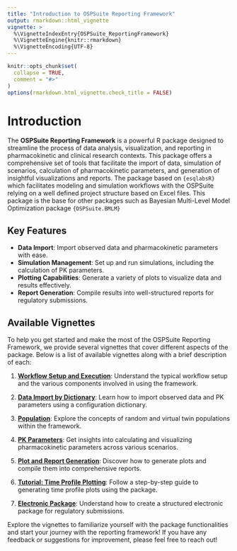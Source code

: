 ```yaml
---
title: "Introduction to OSPSuite Reporting Framework"
output: rmarkdown::html_vignette
vignette: >
  %\VignetteIndexEntry{OSPSuite_ReportingFramework}
  %\VignetteEngine{knitr::rmarkdown}
  %\VignetteEncoding{UTF-8}
---
```


```r
knitr::opts_chunk$set(
  collapse = TRUE,
  comment = "#>"
)
options(rmarkdown.html_vignette.check_title = FALSE)
```

# Introduction

The **OSPSuite Reporting Framework** is a powerful R package designed to streamline the process of data analysis, visualization, and reporting in pharmacokinetic and clinical research contexts. This package offers a comprehensive set of tools that facilitate the import of data, simulation of scenarios, calculation of pharmacokinetic parameters, and generation of insightful visualizations and reports.
The package based on `{esqlabsR}` which facilitates modeling and simulation workflows with the OSPSuite relying on a well defined project structure based on Excel files.
This package is the base for other packages such as Bayesian Multi-Level Model Optimization package `{OSPSuite.BMLM}`

## Key Features

- **Data Import**: Import observed data and pharmacokinetic parameters with ease.
- **Simulation Management**: Set up and run simulations, including the calculation of PK parameters.
- **Plotting Capabilities**: Generate a variety of plots to visualize data and results effectively.
- **Report Generation**: Compile results into well-structured reports for regulatory submissions.

## Available Vignettes

To help you get started and make the most of the OSPSuite Reporting Framework, we provide several vignettes that cover different aspects of the package. Below is a list of available vignettes along with a brief description of each:

1. **[Workflow Setup and Execution](Workflow.html)**: Understand the typical workflow setup and the various components involved in using the framework.

2. **[Data Import by Dictionary](Data_import_by_dictionary.html)**: Learn how to import observed data and PK parameters using a configuration dictionary.

3. **[Population](Population)**: Explore the concepts of random and virtual twin populations within the framework.

4. **[PK Parameters](PK-Parameter)**: Get insights into calculating and visualizing pharmacokinetic parameters across various scenarios.

5. **[Plot and Report Generation](Plot_and_Report_Generation.html)**: Discover how to generate plots and compile them into comprehensive reports.

6. **[Tutorial: Time Profile Plotting](Tutorial-timeprofiles.html)**: Follow a step-by-step guide to generating time profile plots using the package.

7. **[Electronic Package](Electronic-Package.html)**: Understand how to create a structured electronic package for regulatory submissions.

Explore the vignettes to familiarize yourself with the package functionalities and start your journey with the reporting framework!
If you have any feedback or suggestions for improvement, please feel free to reach out!
